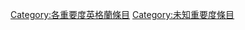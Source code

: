 {{catmore1|[[維基百科:英格蘭專題|維基百科:英格蘭專題]]}}
{{Articles by Importance|topic=英格蘭|project=英格蘭|format=toc}}
{{emptycat}}
[[Category:各重要度英格蘭條目|Category:各重要度英格蘭條目]]
[[Category:未知重要度條目|Category:未知重要度條目]]
